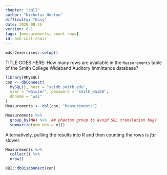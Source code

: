 ```yaml
---
chapter: "sqlI"
author: "Nicholas Horton"
difficulty: "Easy"
date: 2020-08-25 
version: 0.1
tags: [measurements, count rows]
id: ash-cost-chair
---
```


```r
mdsr2exercises::setup()
```

TITLE GOES HERE: How many rows are available in the `Measurements` table of the Smith College Wideband Auditory Immittance database?

```r
library(RMySQL)
con <- dbConnect(
  MySQL(), host = "scidb.smith.edu",
  user = "waiuser", password = "smith_waiDB", 
  dbname = "wai"
)
Measurements <- tbl(con, "Measurements")
```

<!--begin-answer-->

```r
Measurements %>%
  group_by(NA) %>%  ## phantom group to avoid SQL translation bug?
  summarize(num_obs = n())
```

Alternatively, pulling the results into R and then counting the rows is *far* slower. 

```r
Measurements %>%
  collect() %>%
  nrow()
```

```r
DBI::dbDisconnect(con)
```


<!--end-answer-->

